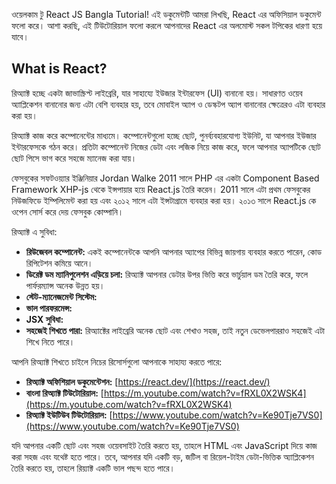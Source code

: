 ওয়েলকাম টু React JS Bangla Tutorial! এই ডকুমেন্টটি আমরা লিখছি, React এর অফিসিয়াল ডকুমেন্ট ফলো করে। আশা করছি, এই টিউটোরিয়াল ফলো করলে আপনাদের React এর অলমোস্ট সকল টপিকের ধারণা হয়ে যাবে।

## What is React?

রিঅ্যাক্ট হচ্ছে একটা জাভাস্ক্রিপ্ট লাইব্রেরি, যার সাহায্যে ইউজার ইন্টারফেস (UI) বানানো হয়। সাধারণত ওয়েব অ্যাপ্লিকেশন বানানোর জন্য এটা বেশি ব্যবহার হয়, তবে মোবাইল অ্যাপ ও ডেস্কটপ অ্যাপ বানানোর ক্ষেত্রেরও এটা ব্যবহার করা হয়।

রিঅ্যাক্ট কাজ করে কম্পোনেন্টের মাধ্যমে। কম্পোনেন্টগুলো হচ্ছে ছোট, পুনর্ব্যবহারযোগ্য ইউনিট, যা আপনার ইউজার ইন্টারফেসকে গঠন করে। প্রতিটা কম্পোনেন্ট নিজের ডেটা এবং লজিক নিয়ে কাজ করে, ফলে আপনার অ্যাপটিকে ছোট ছোট পিসে ভাগ করে সহজে ম্যানেজ করা যায়।

ফেসবুকের সফটওয়্যার ইঞ্জিনিয়ার Jordan Walke 2011 সালে PHP এর একটা Component Based Framework XHP-js থেকে ইন্সপায়ার হয়ে React.js তৈরি করেন। 2011 সালে এটা প্রথম ফেসবুকের নিউজফিডে ইম্পিলিমেন্ট করা হয় এবং ২০১২ সালে এটা ইন্সটাগ্রামে ব্যবহার করা হয়। ২০১৩ সালে React.js কে ওপেন সোর্স করে দেয় ফেসবুক কোম্পানি।

রিঅ্যাক্ট এ সুবিধা:

- **রিউজেবল কম্পোনেন্ট:** একই কম্পোনেন্টকে আপনি আপনার অ্যাপের বিভিন্ন জায়গায় ব্যবহার করতে পারেন, কোড রিপিটেশন কমিয়ে আনে।
- **ডিরেক্ট ডম ম্যানিপুলেশন এড়িয়ে চলা:** রিঅ্যাক্ট আপনার ডেটার উপর ভিত্তি করে ভার্চুয়াল ডম তৈরি করে, ফলে পার্ফরম্যান্স অনেক উন্নত হয়।
- **স্টেট-ম্যানেজমেন্ট সিস্টেম:**
- **ভাল পারফরমেন্স:**
- **JSX সুবিধা:**
- **সহজেই শিখতে পারা:** রিঅ্যাক্টের লাইব্রেরি অনেক ছোট এবং শেখাও সহজ, তাই নতুন ডেভেলপাররাও সহজেই এটা শিখে নিতে পারে।

আপনি রিঅ্যাক্ট শিখতে চাইলে নিচের রিসোর্সগুলো আপনাকে সাহায্য করতে পারে:

- **রিঅ্যাক্ট অফিশিয়াল ডকুমেন্টেশন:** [https://react.dev/](https://react.dev/)
- **বাংলা রিঅ্যাক্ট টিউটোরিয়াল:** [https://m.youtube.com/watch?v=fRXL0X2WSK4](https://m.youtube.com/watch?v=fRXL0X2WSK4)
- **রিঅ্যাক্ট ইউটিউব টিউটোরিয়াল:** [https://www.youtube.com/watch?v=Ke90Tje7VS0](https://www.youtube.com/watch?v=Ke90Tje7VS0)

যদি আপনার একটি ছোট এবং সহজ ওয়েবসাইট তৈরি করতে হয়, তাহলে HTML এবং JavaScript দিয়ে কাজ করা সহজ এবং যথেষ্ট হতে পারে। তবে, আপনার যদি একটি বড়, জটিল বা রিয়েল-টাইম ডেটা-ভিত্তিক অ্যাপ্লিকেশন তৈরি করতে হয়, তাহলে রিয়্যাক্ট একটি ভাল পছন্দ হতে পারে।
